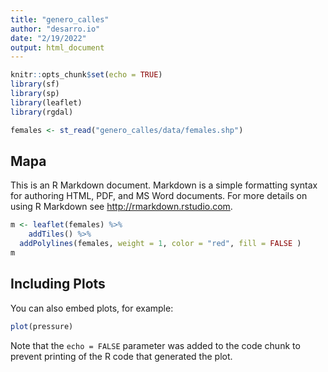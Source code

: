 ```yaml
---
title: "genero_calles"
author: "desarro.io"
date: "2/19/2022"
output: html_document
---
```


```r
knitr::opts_chunk$set(echo = TRUE)
library(sf)
library(sp)
library(leaflet)
library(rgdal)
```


```r
females <- st_read("genero_calles/data/females.shp")
```

## Mapa

This is an R Markdown document. Markdown is a simple formatting syntax for authoring HTML, PDF, and MS Word documents. For more details on using R Markdown see <http://rmarkdown.rstudio.com>.

```r
m <- leaflet(females) %>%
    addTiles() %>%
  addPolylines(females, weight = 1, color = "red", fill = FALSE )
m  

```

## Including Plots

You can also embed plots, for example:

```r
plot(pressure)
```

Note that the `echo = FALSE` parameter was added to the code chunk to prevent printing of the R code that generated the plot.
